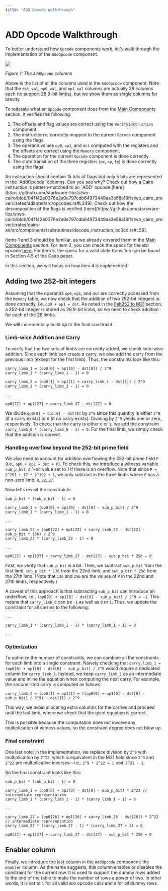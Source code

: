 ```yaml
---
title: "ADD Opcode Walkthrough"
---
```


# ADD Opcode Walkthrough

To better understand how `Opcode` components work, let's walk through the implementation of the `AddOpcode` component.

![](./add-opcode-columns.png)

*Figure 1: The `AddOpcode` columns*

Above is the list of all the columns used in the `AddOpcode` component. Note that the `dst_val`, `op0_val`, and `op1_val` columns are actually 28 columns each (to support 28 9-bit limbs), but we show them as single columns for brevity.

To reiterate what an `Opcode` component does from the [Main Components](../main-components/index.mdx#opcode-component) section, it verifies the following:

1. The offsets and flag values are correct using the `VerifyInstruction` component.
2. The instruction is correctly mapped to the current `Opcode` component using the flags.
3. The operand values `op0`, `op1`, and `dst` computed with the registers and the offsets are correct using the `Memory` component.
4. The operation for the current `Opcode` component is done correctly.
5. The state transition of the three registers (`pc`, `ap`, `fp`) is done correctly using the flags.

<Callout type="info">
An instruction should contain 15 bits of flags but only 5 bits are represented in the `AddOpcode` columns. Can you see why?
</Callout>

<Callout type="info">
Check out how a Cairo instruction is pattern-matched to an `ADD` opcode [here](https://github.com/starkware-libs/stwo-cairo/blob/04f142e0376e2a0e797cdb64973449aa3e58a18f/stwo_cairo_prover/crates/adapter/src/opcodes.rs#L349).
</Callout>

<Callout type="info">
Check out how the decomposition of the flags is verified [here](https://github.com/starkware-libs/stwo-cairo/blob/04f142e0376e2a0e797cdb64973449aa3e58a18f/stwo_cairo_prover/crates/cairo-air/src/components/subroutines/decode_instruction_bc3cd.rs#L59).
</Callout>

Items 1 and 3 should be familiar, as we already covered them in the [Main Components](../main-components/index.mdx#opcode-component) section. For item 2, you can check the specs for the `ADD` opcode [here](https://github.com/starkware-libs/stwo-cairo/blob/04f142e0376e2a0e797cdb64973449aa3e58a18f/stwo_cairo_prover/crates/adapter/src/opcodes.rs#L349). For item 5, the specs for a valid state transition can be found in Section 4.5 of the [Cairo paper](https://eprint.iacr.org/2021/1063.pdf).

In this section, we will focus on how item 4 is implemented.

## Adding two 252-bit integers

Assuming that the operands `op0`, `op1`, and `dst` are correctly accessed from the `Memory` table, we now check that the addition of two 252-bit integers is done correctly, i.e. `op0 + op1 = dst`. As noted in the [Felt252 to M31](../basic-building-blocks/index.mdx#felt252-to-m31) section, a 252-bit integer is stored as 28 9-bit limbs, so we need to check addition for each of the 28 limbs.

We will incrementally build up to the final constraint.

### Limb-wise Addition and Carry

To verify that the two sets of limbs are correctly added, we check limb-wise addition. Since each limb can create a carry, we also add the carry from the previous limb (except for the first limb). Thus, the constraints look like this:

```
carry_limb_1 = (op0[0] + op1[0] - dst[0]) / 2^9
carry_limb_1 * (carry_limb_1 - 1) = 0

carry_limb_2 = (op0[1] + op1[1] + carry_limb_1 - dst[1]) / 2^9
carry_limb_2 * (carry_limb_2 - 1) = 0

...

op0[27] + op1[27] + carry_limb_27 - dst[27] = 0
```

We divide `op0[0] + op1[0] - dst[0]` by `2^9` since this quantity is either `2^9` (if a carry exists) or `0` (if no carry exists). Dividing by `2^9` yields one or zero, respectively. To check that the carry is either `0` or `1`, we add the constraint `carry_limb_0 * (carry_limb_0 - 1) = 0`. For the final limb, we simply check that the addition is correct.

### Handling overflow beyond the 252-bit prime field

We also need to account for addition overflowing the 252-bit prime field `P` (i.e., `op0 + op1 = dst + P`). To check this, we introduce a witness variable `sub_p_bit`, a 1-bit value set to 1 if there is an overflow. Note that since `P = 2^251 + 17 * 2^192 + 1`, we only subtract in the three limbs where `P` has a non-zero limb: `0`, `22`, `27`.

Now let's revisit the constraints:

```
sub_p_bit * (sub_p_bit - 1) = 0

carry_limb_1 = (op0[0] + op1[0] - dst[0] - sub_p_bit) / 2^9
carry_limb_1 * (carry_limb_1 - 1) = 0

...

carry_limb_23 = (op0[22] + op1[22] + carry_limb_22 - dst[22] - sub_p_bit * 136) / 2^9
carry_limb_23 * (carry_limb_23 - 1) = 0

...

op0[27] + op1[27] + carry_limb_27 - dst[27] - sub_p_bit * 256 = 0
```

First, we verify that `sub_p_bit` is a bit. Then, we subtract `sub_p_bit` from the first limb, `sub_p_bit * 136` from the 22nd limb, and `sub_p_bit * 256` from the 27th limb. (Note that `136` and `256` are the values of `P` in the 22nd and 27th limbs, respectively.)

A caveat of this approach is that subtracting `sub_p_bit` can introduce an underflow, i.e., `(op0[0] + op1[0] - dst[0] - sub_p_bit) / 2^9 = -1`. This means that `carry_limb_0` can be `-1` as well as `0` or `1`. Thus, we update the constraint for all carries to the following:

```
...

carry_limb_1 * (carry_limb_1 - 1) * (carry_limb_1 + 1) = 0

...
```

### Optimization

To optimize the number of constraints, we can combine all the constraints for each limb into a single constraint. Naively checking that `carry_limb_1 = (op0[0] + op1[0] - dst[0] - sub_p_bit) / 2^9` would require a dedicated column for `carry_limb_1`. Instead, we keep `carry_limb_1` as an intermediate value and inline the equation when computing the next carry. For example, the second-limb carry is computed as follows:

```
carry_limb_2 = (op0[1] + op1[1] + ((op0[0] + op1[0] - dst[0] - sub_p_bit) / 2^9) - dst[1]) / 2^9
```

This way, we avoid allocating extra columns for the carries and proceed until the last limb, where we check that the giant equation is correct.

This is possible because the computation does not involve any multiplication of witness values, so the constraint degree does not blow up.

### Final constraint

One last note: in the implementation, we replace division by `2^9` with multiplication by `2^22`, which is equivalent in the M31 field since `2^9` and `2^22` are multiplicative inverses—i.e., `2^9 * 2^22 = 1 mod 2^31 - 1`.

So the final constraint looks like this:

```
sub_p_bit * (sub_p_bit - 1) = 0

carry_limb_1 = (op0[0] + op1[0] - dst[0] - sub_p_bit) * 2^22 // intermediate representation
carry_limb_1 * (carry_limb_1 - 1) * (carry_limb_1 + 1) = 0

...

carry_limb_27 = (op0[26] + op1[26] + carry_limb_26 - dst[26]) * 2^22 // intermediate representation
carry_limb_27 * (carry_limb_27 - 1) * (carry_limb_27 + 1) = 0

op0[27] + op1[27] + carry_limb_27 - dst[27] - sub_p_bit * 256 = 0
```

## Enabler column

Finally, we introduce the last column in the `AddOpcode` component: the `enabler` column. As the name suggests, this column enables or disables the constraint for the current row. It is used to support the dummy rows added to the end of the table to make the number of rows a power of two. In other words, it is set to `1` for all valid `ADD` opcode calls and `0` for all dummy rows.
